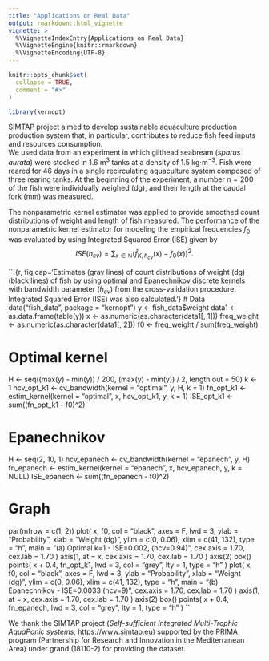 ```yaml
---
title: "Applications on Real Data"
output: rmarkdown::html_vignette
vignette: >
  %\VignetteIndexEntry{Applications on Real Data}
  %\VignetteEngine{knitr::rmarkdown}
  %\VignetteEncoding{UTF-8}
---
```


```r
knitr::opts_chunk$set(
  collapse = TRUE,
  comment = "#>"
)
```

```r
library(kernopt)
```

SIMTAP project aimed to develop sustainable aquaculture production production system that, in particular, contributes to reduce fish feed inputs and resources consumption.  
We used data from an experiment in which gilthead seabream (*sparus aurata*) were stocked in 1.6 m$^{3}$ tanks at a density of 1.5 kg$\cdot$m$^{-3}$. Fish were reared for 46 days in a single recirculating aquaculture system composed of three rearing tanks. 
At the beginning of the experiment, a number $n=200$ of the fish were individually weighed (dg), and their length at the caudal fork (mm) was measured. 

The nonparametric kernel estimator was applied to provide smoothed count distributions of weight and length of fish measured. The performance of the nonparametric kernel estimator for modeling the empirical frequencies $f_{0}$ was evaluated by using Integrated Squared Error (ISE) given by
$$ISE(h_{cv})=\sum_{x\in\mathbb{N}}(\widehat{f}_{K,h_{cv}}(x) - f_{0}(x))^{2}. $$ 


```{r, fig.cap='Estimates (gray lines) of count distributions of weight (dg) (black lines) of fish by using optimal and Epanechnikov discrete kernels with bandwidth parameter ($h_{cv}$) from the cross-validation procedure. Integrated Squared Error (ISE) was also calculated.'}
# Data
data("fish_data", package = "kernopt")
y <- fish_data$weight
data1 <- as.data.frame(table(y))
x <- as.numeric(as.character(data1[, 1]))
freq_weight <- as.numeric(as.character(data1[, 2]))
f0 <- freq_weight / sum(freq_weight)

# Optimal kernel
H <- seq((max(y) - min(y)) / 200, (max(y) - min(y)) / 2, length.out = 50)
k <- 1
hcv_opt_k1 <- cv_bandwidth(kernel = "optimal", y, H, k = 1)
fn_opt_k1 <- estim_kernel(kernel = "optimal", x, hcv_opt_k1, y, k = 1)
ISE_opt_k1 <- sum((fn_opt_k1 - f0)^2)

# Epanechnikov
H <- seq(2, 10, 1)
hcv_epanech <- cv_bandwidth(kernel = "epanech", y, H)
fn_epanech <- estim_kernel(kernel = "epanech", x, hcv_epanech, y, k = NULL)
ISE_epanech <- sum((fn_epanech - f0)^2)

# Graph
par(mfrow = c(1, 2))
plot(
  x,
  f0,
  col = "black",
  axes = F,
  lwd = 3,
  ylab = "Probability",
  xlab = "Weight (dg)",
  ylim = c(0, 0.06),
  xlim = c(41, 132),
  type = "h",
  main = "(a) Optimal k=1 - ISE=0.002, (hcv=0.94)",
  cex.axis = 1.70,
  cex.lab = 1.70
)
axis(1,
  at = x,
  cex.axis = 1.70,
  cex.lab = 1.70
)
axis(2)
box()
points(
  x + 0.4,
  fn_opt_k1,
  lwd = 3,
  col = "grey",
  lty = 1,
  type = "h"
)
plot(
  x,
  f0,
  col = "black",
  axes = F,
  lwd = 3,
  ylab = "Probability",
  xlab = "Weight (dg)",
  ylim = c(0, 0.06),
  xlim = c(41, 132),
  type = "h",
  main = "(b) Epanechnikov - ISE=0.0033  (hcv=9)",
  cex.axis = 1.70,
  cex.lab = 1.70
)
axis(1,
  at = x,
  cex.axis = 1.70,
  cex.lab = 1.70
)
axis(2)
box()
points(
  x + 0.4,
  fn_epanech,
  lwd = 3,
  col = "grey",
  lty = 1,
  type = "h"
)
```

We thank the SIMTAP project (*Self-sufficient Integrated Multi-Trophic AquaPonic systems*, <https://www.simtap.eu>) supported by the PRIMA program (Partnership for Research and Innovation in the Mediterranean Area) under grand (18110-2) for providing the dataset.

